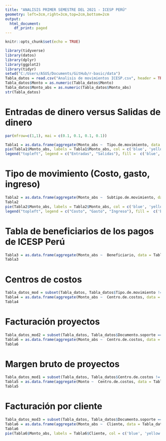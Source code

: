 ```yaml
---
title: "ANALISIS PRIMER SEMESTRE DEL 2021 - ICESP PERÚ"
geometry: left=3cm,right=3cm,top=2cm,bottom=2cm
output:
  html_document:
    df_print: paged
---
```


```r
knitr::opts_chunk$set(echo = TRUE)
```

```r
library(tidyverse)
library(datos)
library(dplyr)
library(ggplot2)
library(tidyr)
setwd("C:/Users/ASUS/Documents/GitHub/r-basic/data")
Tabla_datos = read.csv("Analisis de movimientos ICESP.csv", header = TRUE, sep = ";")
Tabla_datos$Monto = as.numeric(Tabla_datos$Monto)
Tabla_datos$Monto_abs = as.numeric(Tabla_datos$Monto_abs)
str(Tabla_datos)
```
# **Entradas de dinero versus Salidas de dinero**

```r
par(mfrow=c(1,1), mai = c(0.1, 0.1, 0.1, 0.1))

Tabla1 = as.data.frame(aggregate(Monto_abs ~  Tipo.de.movimiento, data = Tabla_datos, FUN = sum))
pie(Tabla1$Monto_abs, labels = Tabla1$Monto_abs, col = c('blue', 'yellow'), radius = 0.5)
legend("topleft", legend = c("Entradas", "Salidas"), fill =  c('blue', 'yellow'))

```

# **Tipo de movimiento (Costo, gasto, ingreso)**

```r
Tabla2 = as.data.frame(aggregate(Monto_abs ~  Subtipo.de.movimiento, data = Tabla_datos, FUN = sum))
Tabla2
pie(Tabla2$Monto_abs, labels = Tabla2$Monto_abs, col = c('blue', 'yellow', 'orange'), main = "Tipo de movimiento")
legend("topleft", legend = c("Costo", "Gasto", "Ingreso"), fill =  c('blue', 'yellow', 'orange'))
```

# **Tabla de beneficiarios de los pagos de ICESP Perú**

```r
Tabla3 = as.data.frame(aggregate(Monto_abs ~  Beneficiario, data = Tabla_datos, FUN = sum, na.rm = TRUE))
Tabla3
```

# **Centros de costos**

```r
Tabla_datos_mod = subset(Tabla_datos, Tabla_datos$Tipo.de.movimiento != "Entrada")
Tabla4 = as.data.frame(aggregate(Monto_abs ~  Centro.de.costos, data = Tabla_datos_mod, FUN = sum, na.rm = TRUE))
Tabla4
```

# **Facturación proyectos**

```r
Tabla_datos_mod2 = subset(Tabla_datos, Tabla_datos$Documento.soporte == "Factura de venta")
Tabla6 = as.data.frame(aggregate(Monto_abs ~  Centro.de.costos, data = Tabla_datos_mod2, FUN = sum, na.rm = TRUE))
Tabla6
```

# **Margen bruto de proyectos**

```r
Tabla_datos_mod1 = subset(Tabla_datos, Tabla_datos$Centro.de.costos != "Administracion")
Tabla5 = as.data.frame(aggregate(Monto ~  Centro.de.costos, data = Tabla_datos_mod1, FUN = sum, na.rm = TRUE))
Tabla5
```


# **Facturación por cliente**

```r
Tabla_datos_mod3 = subset(Tabla_datos, Tabla_datos$Documento.soporte == "Factura de venta")
Tabla6 = as.data.frame(aggregate(Monto_abs ~  Cliente, data = Tabla_datos_mod3, FUN = sum, na.rm = TRUE))
Tabla6
pie(Tabla6$Monto_abs, labels = Tabla6$Cliente, col = c('blue', 'yellow', 'red', 'orange', 'green'), radius = 1)
```


